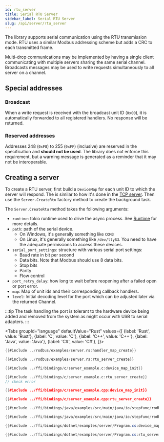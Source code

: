 ```yaml
---
id: rtu_server
title: Serial RTU Server
sidebar_label: Serial RTU Server
slug: /api/server/rtu_server
---
```



The library supports serial communication using the RTU transmission mode. RTU uses a similar Modbus addressing scheme but adds
a CRC to each transmitted frame.

Multi-drop communications may be implemented by having a single client communicating with multiple servers sharing the same serial channel. Broadcasts
messages may be used to write requests simultaneously to all server on a channel.

## Special addresses

### Broadcast

When a write request is received with the broadcast unit ID (`0x00`), it is automatically forwarded to all registered
handlers. No response will be returned.

### Reserved addresses

Addresses 248 (`0xF8`) to 255 (`0xFF`) (inclusive) are reserved in the specification and **should not be used**. The library does not
enforce this requirement, but a warning message is generated as a reminder that it may not be interoperable.

## Creating a server

To create a RTU server, first build a `DeviceMap` for each unit ID to which the server will respond. The is similar to how it's done in the [TCP server](./tcp_server).
Then use the `Server.CreateRtu` factory method to create the background task.

The `Server.CreateRtu` method takes the following arguments:

- `runtime`: tokio runtime used to drive the async process. See [Runtime](../runtime.mdx) for more details.
- `path`: path of the serial device.
  - On Windows, it's generally something like `COM3`
  - On Linux, it's generally something like `/dev/ttyS3`. You need to have the adequate permissions
    to access these devices.
- `serial_port_settings`: structure with various serial port settings:
  - Baud rate in bit per second
  - Data bits. Note that Modbus should use 8 data bits.
  - Stop bits
  - Parity
  - Flow control
- `port_retry_delay`: how long to wait before reopening after a failed open or port error.
- `map`: Map of unit ids and their corresponding callback handlers.
- `level`: Initial decoding level for the port which can be adjusted later via the returned Channel.

:::tip
The task handling the port is tolerant to the hardware device being added and removed from the system as might occur with USB to serial adapters.
:::

<Tabs
groupId="language"
defaultValue="Rust"
values={[
{label: 'Rust', value: 'Rust'},
{label: 'C', value: 'C'},
{label: 'C++', value: 'C++'},
{label: 'Java', value: 'Java'},
{label: 'C#', value: 'C#'},
]}>
<TabItem value="Rust">

```rust
{{#include ../rodbus/examples/server.rs:handler_map_create}}

{{#include ../rodbus/examples/server.rs:rtu_server_create}}
```

</TabItem>
<TabItem value="C">

```c
{{#include ../ffi/bindings/c/server_example.c:device_map_init}}

{{#include ../ffi/bindings/c/server_example.c:rtu_server_create}}
// check error
```

</TabItem>
<TabItem value="C++">

```cpp
{{#include ../ffi/bindings/c/server_example.cpp:device_map_init}}

{{#include ../ffi/bindings/c/server_example.cpp:rtu_server_create}}
```

</TabItem>
<TabItem value="Java">

```java
{{#include ../ffi/bindings/java/examples/src/main/java/io/stepfunc/rodbus/examples/ServerExample.java:device_map_init}}

{{#include ../ffi/bindings/java/examples/src/main/java/io/stepfunc/rodbus/examples/ServerExample.java:rtu_server_create}}
```

</TabItem>
<TabItem value="C#">

```csharp
{{#include ../ffi/bindings/dotnet/examples/server/Program.cs:device_map_init}}

{{#include ../ffi/bindings/dotnet/examples/server/Program.cs:rtu_server_create}}
```

</TabItem>
</Tabs>
